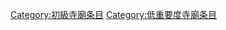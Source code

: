 {{Articles by Quality and Importance|project=寺廟}}
[[Category:初級寺廟条目|Category:初級寺廟条目]]
[[Category:低重要度寺廟条目|Category:低重要度寺廟条目]]